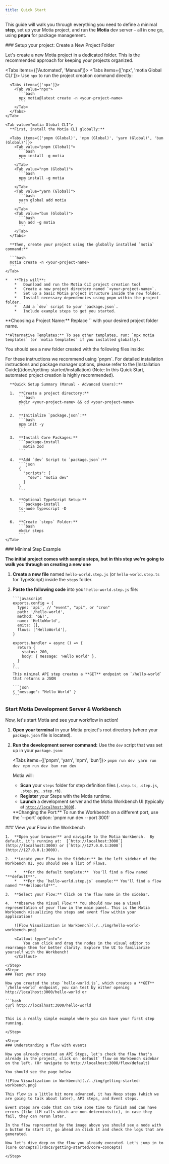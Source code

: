 ```yaml
---
title: Quick Start
---
```


This guide will walk you through everything you need to define a minimal **step**, set up your Motia project, and run the **Motia** dev server – all in one go, using **pnpm** for package management.

<Steps>
  <Step>
  ### Setup your project: Create a New Project Folder

Let's create a new Motia project in a dedicated folder. This is the recommended approach for keeping your projects organized.

  <Tabs items={['Automated', 'Manual']}>
<Tab value="Automated">
  <Tabs items={['npx', 'motia Global CLI']}>
    <Tab value="npx">
      Use `npx` to run the project creation command directly:

      <Tabs items={['npx']}>
        <Tab value="npx">
          ```bash
          npx motia@latest create -n <your-project-name>
          ```
        </Tab>
      </Tabs>
    </Tab>

    <Tab value="motia Global CLI">
      **First, install the Motia CLI globally:**

      <Tabs items={['pnpm (Global)', 'npm (Global)', 'yarn (Global)', 'bun (Global)']}>
        <Tab value="pnpm (Global)">
          ```bash
          npm install -g motia
          ```
        </Tab>
        <Tab value="npm (Global)">
          ```bash
          npm install -g motia
          ```
        </Tab>
        <Tab value="yarn (Global)">
          ```bash
          yarn global add motia
          ```
        </Tab>
        <Tab value="bun (Global)">
          ```bash
          bun add -g motia
          ```
        </Tab>
      </Tabs>

      **Then, create your project using the globally installed `motia` command:**

      ```bash
      motia create -n <your-project-name>
      ```
    </Tab>

  </Tabs>

    *   **This will**:
        *   Download and run the Motia CLI project creation tool
        *   Create a new project directory named `<your-project-name>`.
        *   Set up a basic Motia project structure inside the new folder.
        *   Install necessary dependencies using pnpm within the project folder.
        *   Add a `dev` script to your `package.json`.
        *   Include example steps to get you started.

  <Callout type="info">
    **Choosing a Project Name:** Replace `<your-project-name>` with your desired project folder name.

    **Alternative Templates:** To see other templates, run: `npx motia templates` (or `motia templates` if you installed globally).

  </Callout>

You should see a new folder created with the following files inside:

  <Files>
    <Folder name="steps" defaultOpen>
      <File name="one.step.ts" />
      <File name="two.step.ts" />
      <File name="api.step.ts" />
    </Folder>
    <File name="package.json" />
  </Files>
</Tab>
    <Tab value="Manual">
      <Callout>For these instructions we recommend using `pnpm`. For detailed installation instructions and package manager options, please refer to the [Installation Guide](/docs/getting-started/installation) (Note: In this Quick Start, automated project creation is highly recommended).</Callout>

      **Quick Setup Summary (Manual - Advanced Users):**

      1.  **Create a project directory:**
          ```bash
          mkdir <your-project-name> && cd <your-project-name>
          ```

      2.  **Initialize `package.json`:**
          ```bash
          npm init -y
          ```

      3.  **Install Core Packages:**
          ```package-install
            motia zod
          ```

      4.  **Add `dev` Script to `package.json`:**
          ```json
          {
            "scripts": {
              "dev": "motia dev"
            }
          }
          ```

      5.  **Optional TypeScript Setup:**
          ```package-install
          ts-node typescript -D
          ```

      6.  **Create `steps` Folder:**
          ```bash
          mkdir steps
          ```
    </Tab>

  </Tabs>

  </Step>
  <Step>
  ### Minimal Step Example

**The initial project comes with sample steps, but in this step we're going to walk you through on creating a new one**

1.  **Create a new file** named `hello-world.step.js` (or `hello-world.step.ts` for TypeScript) inside the `steps` folder.

    <Files>
      <Folder name="steps" defaultOpen>
        <File name="hello-world.step.js" />
      </Folder>
    </Files>

2.  **Paste the following code** into your `hello-world.step.js` file:

        ```javascript
        exports.config = {
          type: 'api', // "event", "api", or "cron"
          path: '/hello-world',
          method: 'GET',
          name: 'HelloWorld',
          emits: [],
          flows: ['HelloWorld'],
        }

        exports.handler = async () => {
          return {
            status: 200,
            body: { message: 'Hello World' },
          }
        }
        ```
        This minimal API step creates a **GET** endpoint on `/hello-world` that returns a JSON

        ```json
        { "message": "Hello World" }
        ```

  </Step>

   <Step>

### Start Motia Development Server & Workbench

Now, let's start Motia and see your workflow in action!

1.  **Open your terminal** in your Motia project's root directory (where your `package.json` file is located).

2.  **Run the development server command:** Use the `dev` script that was set up in your `package.json`:

    <Tabs items={['pnpm', 'yarn', 'npm', 'bun']}>
      <Tab value="pnpm">```pnpm run dev ```</Tab>
      <Tab value="yarn">```yarn run dev ```</Tab>
      <Tab value="npm">```npm run dev ```</Tab>
      <Tab value="bun">```bun run dev ```</Tab>
    </Tabs>

    Motia will:

    - **Scan** your `steps` folder for step definition files (`.step.ts`, `.step.js`, `.step.py`, `.step.rb`).
    - **Register** your Steps with the Motia runtime.
    - **Launch** a development server and the Motia Workbench UI (typically at [`http://localhost:3000`](http://localhost:3000)).

    <Callout type="info">
      **Changing the Port:** To run the Workbench on a different port, use the `--port` option: `pnpm run dev --port
      3001`
    </Callout>

  </Step>
  <Step>
    ### View your Flow in the Workbench

    1.  **Open your browser** and navigate to the Motia Workbench.  By default, it's running at:  [`http://localhost:3000`](http://localhost:3000) or [`http://127.0.0.1:3000`](http://127.0.0.1:3000).

    2.  **Locate your Flow in the Sidebar:** On the left sidebar of the Workbench UI, you should see a list of Flows.

        *   **For the default template:**  You'll find a flow named "**default**".
        *   **For the `hello-world.step.js` example:** You'll find a flow named "**HelloWorld**".

    3.  **Select your Flow:** Click on the flow name in the sidebar.

    4.  **Observe the Visual Flow:** You should now see a visual representation of your flow in the main panel. This is the Motia Workbench visualizing the steps and event flow within your application!

        ![Flow Visualization in Workbench](./../img/hello-world-workbench.png)

        <Callout type="info">
            You can click and drag the nodes in the visual editor to rearrange them for better clarity. Explore the UI to familiarize yourself with the Workbench!
        </Callout>

    </Step>
    <Step>
    ### Test your step

    Now you created the step `hello-world.js`, which creates a **GET** `/hello-world` endpoint, you can test by either opening http://localhost:3000/hello-world or

    ```bash
    curl http://localhost:3000/hello-world
    ```

    This is a really simple example where you can have your first step running.

    </Step>

    <Step>
    ### Understanding a flow with events

    Now you already created an API Steps, let's check the flow that's already in the project, click on `default` flow on Workbench sidebar on the left. (Or navigate to http://localhost:3000/flow/default)

    You should see the page below

    ![Flow Visualization in Workbench](./../img/getting-started-workbench.png)

    This flow is a little bit more advanced, it has Noop steps (which we are going to talk about later), API steps, and Event steps.

    Event steps are code that can take some time to finish and can have errors (like LLM calls which are non-deterministic), in case they fail, they can rerun later.

    In the flow represented by the image above you should see a node with a button to start it, go ahead an click it and check the logs that are generated.

    Now let's dive deep on the flow you already executed. Let's jump in to [Core concepts](/docs/getting-started/core-concepts)

    </Step>

</Steps>
